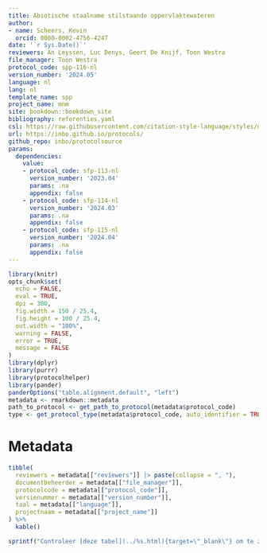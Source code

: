```yaml
---
title: Abiotische staalname stilstaande oppervlaktewateren
author:
- name: Scheers, Kevin
  orcid: 0000-0002-4756-4247
date: '`r Sys.Date()`'
reviewers: An Leyssen, Luc Denys, Geert De Knijf, Toon Westra
file_manager: Toon Westra
protocol_code: spp-116-nl
version_number: '2024.05'
language: nl
lang: nl
template_name: spp
project_name: mnm
site: bookdown::bookdown_site
bibliography: referenties.yaml
csl: https://raw.githubusercontent.com/citation-style-language/styles/master/research-institute-for-nature-and-forest.csl
url: https://inbo.github.io/protocols/
github_repo: inbo/protocolsource
params:
  dependencies:
    value:
    - protocol_code: sfp-113-nl
      version_number: '2023.04'
      params: .na
      appendix: false
    - protocol_code: sfp-114-nl
      version_number: '2024.03'
      params: .na
      appendix: false
    - protocol_code: sfp-115-nl
      version_number: '2024.04'
      params: .na
      appendix: false
---
```


```{=html}
<!--
Instructies bij opmaak van het protocol:

Hieronder vind je de verschillende onderdelen van een protocol.
In de bijhorende losse `Rmd` bestanden vind je een beschrijving wat er bij elk onderdeel vermeld moet worden.
Het is in die bestanden dat je moet editeren.
Niet alle onderdelen zijn altijd van toepassing.
Laat in die gevallen de titel hoofdingen staan en vermeld expliciet "niet van toepassing".
-->
```
```r
library(knitr)
opts_chunk$set(
  echo = FALSE,
  eval = TRUE,
  dpi = 300,
  fig.width = 150 / 25.4,
  fig.height = 100 / 25.4,
  out.width = "100%",
  warning = FALSE,
  error = TRUE,
  message = FALSE
)
library(dplyr)
library(purrr)
library(protocolhelper)
library(pander)
panderOptions("table.alignment.default", "left")
metadata <- rmarkdown::metadata
path_to_protocol <- get_path_to_protocol(metadata$protocol_code)
type <- get_protocol_type(metadata$protocol_code, auto_identifier = TRUE)
```

# Metadata {.unnumbered}

```r
tibble(
  reviewers = metadata[["reviewers"]] |> paste(collapse = ", "),
  documentbeheerder = metadata[["file_manager"]],
  protocolcode = metadata[["protocol_code"]],
  versienummer = metadata[["version_number"]],
  taal = metadata[["language"]],
  projectnaam = metadata[["project_name"]]
) %>%
  kable()
```

```r
sprintf("Controleer [deze tabel](../%s.html){target=\"_blank\"} om te zien of een meer recente versie beschikbaar is.", type) |> cat() # nolint
```
